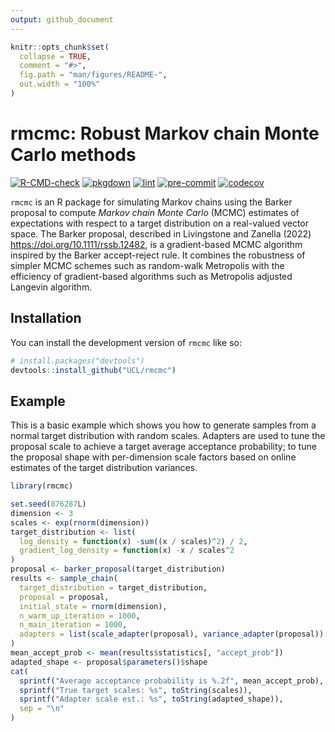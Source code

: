 ```yaml
---
output: github_document
---
```


<!-- README.md is generated from README.Rmd. Please edit that file -->

```r
knitr::opts_chunk$set(
  collapse = TRUE,
  comment = "#>",
  fig.path = "man/figures/README-",
  out.width = "100%"
)
```

# rmcmc: Robust Markov chain Monte Carlo methods

<!-- badges: start -->
[![R-CMD-check](https://github.com/UCL/rmcmc/actions/workflows/R-CMD-check.yaml/badge.svg)](https://github.com/UCL/rmcmc/actions/workflows/R-CMD-check.yaml)
[![pkgdown](https://github.com/UCL/rmcmc/actions/workflows/pkgdown.yaml/badge.svg)](https://github.com/UCL/rmcmc/actions/workflows/pkgdown.yaml)
[![lint](https://github.com/UCL/rmcmc/actions/workflows/lint.yaml/badge.svg)](https://github.com/UCL/rmcmc/actions/workflows/lint.yaml)
[![pre-commit](https://github.com/UCL/rmcmc/actions/workflows/pre-commit.yaml/badge.svg)](https://github.com/UCL/rmcmc/actions/workflows/pre-commit.yaml)
[![codecov](https://codecov.io/github/UCL/rmcmc/graph/badge.svg?token=PL8557fpgT)](https://codecov.io/github/UCL/rmcmc)
<!-- badges: end -->

`rmcmc` is an R package for simulating Markov chains using the Barker proposal to compute _Markov chain Monte Carlo_ (MCMC) estimates of expectations with respect to a target distribution on a real-valued vector space. 
The Barker proposal, described in Livingstone and Zanella (2022) <https://doi.org/10.1111/rssb.12482>, is a gradient-based MCMC algorithm inspired by the Barker accept-reject rule. 
It combines the robustness of simpler MCMC schemes such as random-walk Metropolis with the efficiency of gradient-based algorithms such as Metropolis adjusted Langevin algorithm.

## Installation

You can install the development version of `rmcmc` like so:

``` r
# install.packages("devtools")
devtools::install_github("UCL/rmcmc")
```

## Example

This is a basic example which shows you how to generate samples from a normal target distribution with random scales. 
Adapters are used to tune the proposal scale to achieve a target average acceptance probability;
to tune the proposal shape with per-dimension scale factors based on online estimates of the target distribution variances.

```r
library(rmcmc)

set.seed(876287L)
dimension <- 3
scales <- exp(rnorm(dimension))
target_distribution <- list(
  log_density = function(x) -sum((x / scales)^2) / 2,
  gradient_log_density = function(x) -x / scales^2
)
proposal <- barker_proposal(target_distribution)
results <- sample_chain(
  target_distribution = target_distribution,
  proposal = proposal,
  initial_state = rnorm(dimension),
  n_warm_up_iteration = 1000,
  n_main_iteration = 1000,
  adapters = list(scale_adapter(proposal), variance_adapter(proposal))
)
mean_accept_prob <- mean(results$statistics[, "accept_prob"])
adapted_shape <- proposal$parameters()$shape
cat(
  sprintf("Average acceptance probability is %.2f", mean_accept_prob),
  sprintf("True target scales: %s", toString(scales)),
  sprintf("Adapter scale est.: %s", toString(adapted_shape)),
  sep = "\n"
)
```
